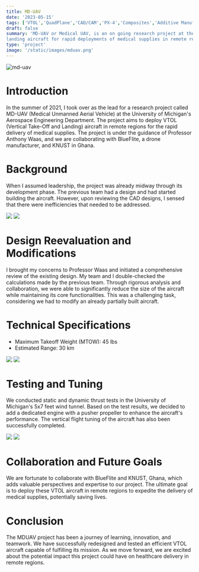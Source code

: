 ```yaml
---
title: MD-UAV
date: '2023-05-15'
tags: ['VTOL','QuadPlane','CAD/CAM','PX-4','Composites','Additive Manufacturing']
draft: false
summary: 'MD-UAV or Medical UAV, is an on going research project at the University of Michigan with the aim to develop a Hybrid Vertical Take-off and 
landing aircraft for rapid deployments of medical supplies in remote regions.'
type: 'project'
image: '/static/images/mduav.png'
---
```


![md-uav](/static/images/project/mduav/mduav-1.jpg)

# Introduction
In the summer of 2021, I took over as the lead for a  research project called MD-UAV (Medical Unmanned Aerial Vehicle) at the University of Michigan's Aerospace Engineering Department. The project aims to deploy VTOL (Vertical Take-Off and Landing) aircraft in remote regions for the rapid delivery of medical supplies. The project is under the guidance of Professor Anthony Waas, and we are collaborating with BlueFlite, a drone manufacturer, and KNUST in Ghana.

# Background
When I assumed leadership, the project was already midway through its development phase. The previous team had a design and had started building the aircraft. However, upon reviewing the CAD designs, I sensed that there were inefficiencies that needed to be addressed.

<div className="flex flex-wrap justify-around">
  <img
    src="/static/images/project/mduav/mduav-8.jpg"
    className="m-2 w-full sm:w-1/2 md:w-1/3 lg:w-47_5"
  />
  <img
    src="/static/images/project/mduav/mduav-10.jpg"
    className="m-2 w-full sm:w-1/2 md:w-1/3 lg:w-47_5"
  />
</div>

# Design Reevaluation and Modifications
I brought my concerns to Professor Waas and initiated a comprehensive review of the existing design. My team and I double-checked the calculations made by the previous team. Through rigorous analysis and collaboration, we were able to significantly reduce the size of the aircraft while maintaining its core functionalities. This was a challenging task, considering we had to modify an already partially built aircraft.

# Technical Specifications
<ul>
  <li>Maximum Takeoff Weight (MTOW): 45 lbs</li>
  <li>Estimated Range: 30 km</li>
</ul>
<div className="flex flex-wrap justify-around">
  <img
    src="/static/images/project/mduav/mduav-2.jpg"
    className="m-2 w-full sm:w-1/2 md:w-1/3 lg:w-47_5"
  />
  <img
    src="/static/images/project/mduav/mduav-3.jpg"
    className="m-2 w-full sm:w-1/2 md:w-1/3 lg:w-47_5"
  />
</div>


# Testing and Tuning

We conducted static and dynamic thrust tests in the University of Michigan's 5x7 feet wind tunnel. Based on the test results, we decided to add a dedicated engine with a pusher propeller to enhance the aircraft's performance. The vertical flight tuning of the aircraft has also been successfully completed.

<div className="flex flex-wrap justify-around">
  <img
    src="/static/images/project/mduav/mduav-4.jpg"
    className="m-2 w-full sm:w-1/2 md:w-1/3 lg:w-47_5"
  />
  <img
    src="/static/images/project/mduav/mduav-5.jpg"
    className="m-2 w-full sm:w-1/2 md:w-1/3 lg:w-47_5"
  />
</div>

# Collaboration and Future Goals

We are fortunate to collaborate with BlueFlite and KNUST, Ghana, which adds valuable perspectives and expertise to our project. The ultimate goal is to deploy these VTOL aircraft in remote regions to expedite the delivery of medical supplies, potentially saving lives.

# Conclusion

The MDUAV project has been a journey of learning, innovation, and teamwork. We have successfully redesigned and tested an efficient VTOL aircraft capable of fulfilling its mission. As we move forward, we are excited about the potential impact this project could have on healthcare delivery in remote regions.

